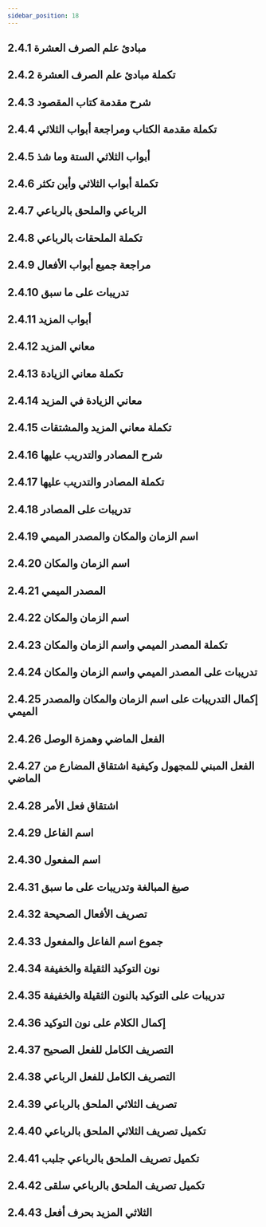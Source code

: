 ```yaml
---
sidebar_position: 18
---
```


## 2.4.1 مبادئ علم الصرف العشرة
<YouTube youTubeId='UeH76m-4244' />

## 2.4.2 تكملة مبادئ علم الصرف العشرة
<YouTube youTubeId='-v1d0Uk441k' />

## 2.4.3 شرح مقدمة كتاب المقصود
<YouTube youTubeId='H3myaQx9vVw' />

## 2.4.4 تكملة مقدمة الكتاب ومراجعة أبواب الثلاثي
<YouTube youTubeId='c31a8fJN7J8' />

## 2.4.5 أبواب الثلاثي الستة وما شذ
<YouTube youTubeId='E_vu-ALFb1E' />

## 2.4.6 تكملة أبواب الثلاثي وأين تكثر
<YouTube youTubeId='wl2IKaEa5pw' />

## 2.4.7 الرباعي والملحق بالرباعي
<YouTube youTubeId='AhEaMVivQZo' />

## 2.4.8 تكملة الملحقات بالرباعي
<YouTube youTubeId='ixmEbhmCLnE' />

## 2.4.9 مراجعة جميع أبواب الأفعال
<YouTube youTubeId='9TKEL2pQ7Ho' />

## 2.4.10 تدريبات على ما سبق
<YouTube youTubeId='GtXz6s4sP84' />

## 2.4.11 أبواب المزيد
<YouTube youTubeId='e6dWe_wvZcs' />

## 2.4.12 معاني المزيد
<YouTube youTubeId='WD3T_mROLtw' />

## 2.4.13 تكملة معاني الزيادة
<YouTube youTubeId='g61Iq7hzCMA' />

## 2.4.14 معاني الزيادة في المزيد
<YouTube youTubeId='CvSCc3Fst18' />

## 2.4.15 تكملة معاني المزيد والمشتقات
<YouTube youTubeId='kMK13bgh8-I' />

## 2.4.16 شرح المصادر والتدريب عليها
<YouTube youTubeId='ObJgf2BteLE' />

## 2.4.17 تكملة المصادر والتدريب عليها
<YouTube youTubeId='CJy2KrxiNWc' />

## 2.4.18 تدريبات على المصادر
<YouTube youTubeId='U-OFDUP0sls' />

## 2.4.19 اسم الزمان والمكان والمصدر الميمي
<YouTube youTubeId='FrF8frHrqLI' />

## 2.4.20 اسم الزمان والمكان
<YouTube youTubeId='T9aeTYEmaDQ' />

## 2.4.21 المصدر الميمي
<YouTube youTubeId='F6O3hGvOGgA' />

## 2.4.22 اسم الزمان والمكان
<YouTube youTubeId='qmFYq65sK9A' />

## 2.4.23 تكملة المصدر الميمي واسم الزمان والمكان
<YouTube youTubeId='IrsvrhMqsIE' />

## 2.4.24 تدريبات على المصدر الميمي واسم الزمان والمكان
<YouTube youTubeId='FJPycykpPtg' />

## 2.4.25 إكمال التدريبات على اسم الزمان والمكان والمصدر الميمي
<YouTube youTubeId='2KUIxoSoiQk' />

## 2.4.26 الفعل الماضي وهمزة الوصل
<YouTube youTubeId='7R0z6f0nGUk' />

## 2.4.27 الفعل المبني للمجهول وكيفية اشتقاق المضارع من الماضي
<YouTube youTubeId='39nWqWiuhWc' />

## 2.4.28 اشتقاق فعل الأمر
<YouTube youTubeId='ciqt_DNmLDQ' />

## 2.4.29 اسم الفاعل
<YouTube youTubeId='FBvFatOVue4' />

## 2.4.30 اسم المفعول
<YouTube youTubeId='AYYfTERRYEU' />

## 2.4.31 صيغ المبالغة وتدريبات على ما سبق
<YouTube youTubeId='-5bg0JUlRjE' />

## 2.4.32 تصريف الأفعال الصحيحة
<YouTube youTubeId='3r90sIZMExY' />

## 2.4.33 جموع اسم الفاعل والمفعول
<YouTube youTubeId='1zCisMDmOk8' />

## 2.4.34 نون التوكيد الثقيلة والخفيفة
<YouTube youTubeId='0hkM-7k5LD4' />

## 2.4.35 تدريبات على التوكيد بالنون الثقيلة والخفيفة
<YouTube youTubeId='8l5w_jq-Zuw' />

## 2.4.36 إكمال الكلام على نون التوكيد
<YouTube youTubeId='UkKl_OMaOJE' />

## 2.4.37 التصريف الكامل للفعل الصحيح
<YouTube youTubeId='0TTUlgSJpvI' />

## 2.4.38 التصريف الكامل للفعل الرباعي
<YouTube youTubeId='2bMp-rnQrzg' />

## 2.4.39 تصريف الثلاثي الملحق بالرباعي
<YouTube youTubeId='nf_u4nKq588' />

## 2.4.40 تكميل تصريف الثلاثي الملحق بالرباعي
<YouTube youTubeId='yeV6q4dYCP8' />

## 2.4.41 تكميل تصريف الملحق بالرباعي جلبب
<YouTube youTubeId='38txUbdQFgk' />

## 2.4.42  تكميل تصريف الملحق بالرباعي سلقى
<YouTube youTubeId='Eg3s5EHXXRA' />

## 2.4.43 الثلاثي المزيد بحرف أفعل
<YouTube youTubeId='qToHbrOcQjA' />
